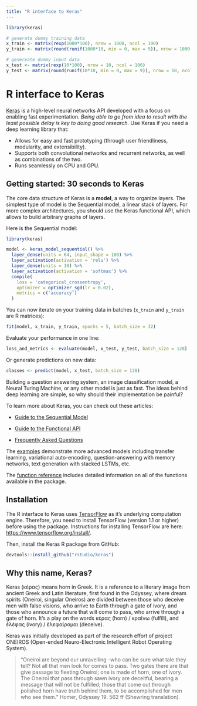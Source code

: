 ```yaml
---
title: "R interface to Keras"
---
```


```r
library(keras)

# generate dummy training data
x_train <- matrix(rexp(1000*100), nrow = 1000, ncol = 100)
y_train <- matrix(round(runif(1000*10, min = 0, max = 9)), nrow = 1000, ncol = 10)

# genereate dummy input data
x_test <- matrix(rexp(10*100), nrow = 10, ncol = 100)
y_test <- matrix(round(runif(10*10, min = 0, max = 9)), nrow = 10, ncol = 10)
```


# R interface to Keras

[Keras](https://keras.io/) is a high-level neural networks API developed with a focus on enabling fast experimentation. *Being able to go from idea to result with the least possible delay is key to doing good research.* Use Keras if you need a deep learning library that:

- Allows for easy and fast prototyping (through user friendliness, modularity, and extensibility).
- Supports both convolutional networks and recurrent networks, as well as combinations of the two.
- Runs seamlessly on CPU and GPU.

## Getting started: 30 seconds to Keras

The core data structure of Keras is a **model**, a way to organize layers. The simplest type of model is the Sequential model, a linear stack of layers. For more complex architectures, you should use the Keras functional API, which allows to build arbitrary graphs of layers.

Here is the Sequential model:

```r
library(keras)

model <- keras_model_sequential() %>% 
  layer_dense(units = 64, input_shape = 100) %>% 
  layer_activation(activation = 'relu') %>% 
  layer_dense(units = 10) %>% 
  layer_activation(activation = 'softmax') %>% 
  compile(
    loss = 'categorical_crossentropy',
    optimizer = optimizer_sgd(lr = 0.02),
    metrics = c('accuracy')
  )
```

You can now iterate on your training data in batches (`x_train` and `y_train` are R matrices):

```r
fit(model, x_train, y_train, epochs = 5, batch_size = 32)
```

Evaluate your performance in one line:

```r
loss_and_metrics <- evaluate(model, x_test, y_test, batch_size = 128)
```

Or generate predictions on new data:

```r
classes <- predict(model, x_test, batch_size = 128)
```

Building a question answering system, an image classification model, a Neural Turing Machine, or any other model is just as fast. The ideas behind deep learning are simple, so why should their implementation be painful?

To learn more about Keras, you can check out these articles:

- [Guide to the Sequential Model](articles/sequential_model.html)

- [Guide to the Functional API](articles/functional_api.html)

- [Frequently Asked Questions](articles/faq.html)

The [examples](articles/examples) demonstrate more advanced models including transfer learning, variational auto-encoding, question-answering with memory networks, text generation with stacked LSTMs, etc.

The [function reference](reference/index.html) includes detailed information on all of the functions available in the package.


## Installation

The R interface to Keras uses [TensorFlow](https://rstudio.github.io/tensorflow/) as it's underlying computation engine. Therefore, you need to install TensorFlow (version 1.1 or higher) before using the package. Instructions for installing TensorFlow are here: <https://www.tensorflow.org/install/>.

Then, install the Keras R package from GitHub:

```r
devtools::install_github("rstudio/keras")
```

## Why this name, Keras?

Keras (κέρας) means horn in Greek. It is a reference to a literary image from ancient Greek and Latin literature, first found in the Odyssey, where dream spirits (Oneiroi, singular Oneiros) are divided between those who deceive men with false visions, who arrive to Earth through a gate of ivory, and those who announce a future that will come to pass, who arrive through a gate of horn. It's a play on the words κέρας (horn) / κραίνω (fulfill), and ἐλέφας (ivory) / ἐλεφαίρομαι (deceive).

Keras was initially developed as part of the research effort of project ONEIROS (Open-ended Neuro-Electronic Intelligent Robot Operating System).

> "Oneiroi are beyond our unravelling --who can be sure what tale they tell? Not all that men look for comes to pass. Two gates there are that give passage to fleeting Oneiroi; one is made of horn, one of ivory. The Oneiroi that pass through sawn ivory are deceitful, bearing a message that will not be fulfilled; those that come out through polished horn have truth behind them, to be accomplished for men who see them." Homer, Odyssey 19. 562 ff (Shewring translation).
